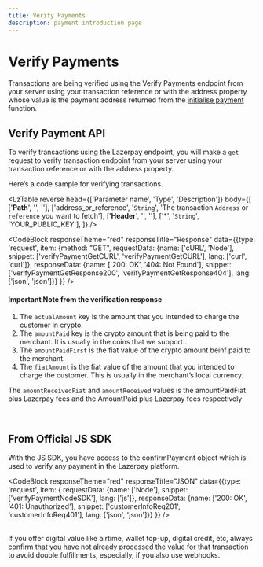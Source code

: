 ```yaml
---
title: Verify Payments
description: payment introduction page
---
```


# Verify Payments

Transactions are being verified using the Verify Payments endpoint from your server using your transaction reference or with the address property whose value is the payment address returned from the <a href="#">initialise payment</a> function.

## Verify Payment API

To verify transactions using the Lazerpay endpoint, you will make a <code>get</code> request to verify transaction endpoint from your server using your transaction reference or with the address property.

Here’s a code sample for verifying transactions.

<LzTable 
  reverse
  head={['Parameter name', 'Type', 'Description']}
  body={[
    ['<strong>Path</strong>', '', ''],
    ['address_or_reference', '<code>String</code>', 'The transaction <code>Address</code> or <code>reference</code> you want to fetch'],
    ['<strong>Header</strong>', '', ''],
    ['*', '<code>String</code>', 'YOUR_PUBLIC_KEY'],
  ]}
  />

<CodeBlock responseTheme="red" responseTitle="Response" data={{type: 'request', item: {method: "GET", requestData: {name: ['cURL', 'Node'], snippet: ['verifyPaymentGetCURL', 'verifyPaymentGetCURL'], lang: ['curl', 'curl']}, responseData: {name: ['200: OK', '404: Not Found'], snippet: ['verifyPaymentGetResponse200', 'verifyPaymentGetResponse404'], lang: ['json', 'json']}} }} />

#### Important Note from the verification response
1. The <code>actualAmount</code> key is the amount that you intended to charge the customer in crypto.
2. The <code>amountPaid</code> key is the crypto amount that is being paid to the merchant. It is usually in the coins that we support..
3. The <code>amountPaidFirst</code> is the fiat value of the crypto amount beinf paid to the merchant.
4. The <code>fiatAmount</code> is the fiat value of the amount that you intended to charge the customer. This is usually in the merchant’s local currency.

<Alert>The <code>amountReceivedFiat</code> and <code>amountReceived</code> values is the amountPaidFiat plus Lazerpay fees and the AmountPaid plus Lazerpay fees respectively</Alert>

<br />

## From Official JS SDK
With the JS SDK, you have access to the confirmPayment object which is used to verify any payment in the Lazerpay platform.

<CodeBlock responseTheme="red" responseTitle="JSON" data={{type: 'request', item: { requestData: {name: ['Node'], snippet: ['verifyPaymentNodeSDK'], lang: ['js']}, responseData: {name: ['200: OK', '401: Unauthorized'], snippet: ['customerInfoReq201', 'customerInfoReq401'], lang: ['json', 'json']}} }} />

<br />
<Alert status="warning">If you offer digital value like airtime, wallet top-up, digital credit, etc, always confirm that you have not already processed the value for that transaction to avoid double fulfillments, especially, if you also use webhooks.</Alert>
<Divider className='max-w-100 mt-1 mb-8' />
<br />
<Divider />
<Pagination />